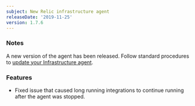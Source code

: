 ```yaml
---
subject: New Relic infrastructure agent
releaseDate: '2019-11-25'
version: 1.7.6
---
```


### Notes

A new version of the agent has been released. Follow standard procedures to [update your Infrastructure agent](/docs/infrastructure/new-relic-infrastructure/installation/update-infrastructure-agent).

### Features

* Fixed issue that caused long running integrations to continue running after the agent was stopped.
